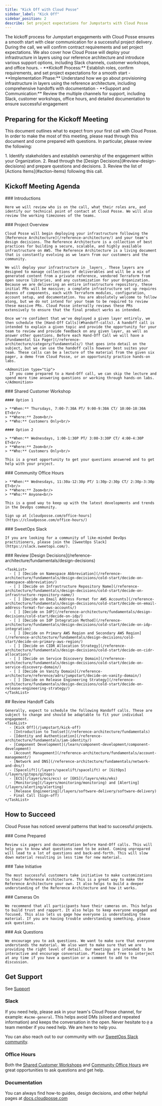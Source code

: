 ```yaml
---
title: "Kick Off with Cloud Posse"
sidebar_label: "Kick Off"
sidebar_position: 2
describe: Set project expectations for Jumpstarts with Cloud Posse
---
```


<Intro>
The kickoff process for Jumpstart engagements with Cloud Posse ensures a smooth start with clear communication for a successful project delivery. During the call, we will confirm contract requirements and set project expectations. We also cover how Cloud Posse will deploy your infrastructure in layers using our reference architecture and introduce various support options, including Slack channels, customer workshops, and office hours.
</Intro>

<KeyPoints title="We Will Review">
- **Kickoff Process:** Establish roles, confirm requirements, and set project expectations for a smooth start
- **Implementation Phase:** Understand how we go about provisioning infrastructure in layers using the reference architecture, including comprehensive handoffs with documentation
- **Support and Communication:** Review the multiple channels for support, including Slack, customer workshops, office hours, and detailed documentation to ensure successful engagement
</KeyPoints>

## Preparing for the Kickoff Meeting

This document outlines what to expect from your first call with Cloud Posse. In order to make the most of this meeting, please read through this document and come prepared with questions. In particular, please review the following:

<Steps>
1. Identify stakeholders and establish ownership of the engagement within your Organization.
2. Read through the [Design Decisions](#review-design-decisions) and prepare questions and decisions.
3. Review the list of [Actions Items](#action-items) following this call.
</Steps>

## Kickoff Meeting Agenda

<Steps>
  <Step>
    ### <StepNumber/> Introductions

    Here we will review who is on the call, what their roles are, and identify our technical point of contact at Cloud Posse. We will also review the working timezones of the teams.
  </Step>

  <Step>
    ### <StepNumber/> Project Overview

    Cloud Posse will begin deploying your infrastructure following the [Reference Architecture](/reference-architecture/) and your team's design decisions. The Reference Architecture is a collection of best practices for building a secure, scalable, and highly available infrastructure on AWS. The Reference Architecture is a living document that is constantly evolving as we learn from our customers and the community.

    We will deploy your infrastructure in _layers_. These layers are designed to manage collections of deliverables and will be a mix of generated content from a private reference, vendored Terraform from open source libraries, and any customization for your Organization. Because we are delivering an entire infrastructure repository, these initial PRs will be massive; a complete infrastructure set up requires dozens of components, each with Terraform modules, configuration, account setup, and documentation. You are absolutely welcome to follow along, but we do not intend for your team to be required to review these massive PRs. Cloud Posse internally reviews these PRs extensively to ensure that the final product works as intended.

    Once we're confident that we've deployed a given layer entirely, we then schedule the [Hand-Off Calls](#handoff-calls). A handoff call is intended to explain a given topic and provide the opportunity for your team to review and provide feedback on any given layer, as well as answer other questions. Before each Hand-Off Call we will have a [Fundamental Six Pager](/reference-architecture/category/fundamentals/) that goes into detail on the subject, but we can use the handoff calls however best suites your team. These calls can be a lecture of the material from the given six pager, a demo from Cloud Posse, or an opportunity practice hands-on labs.

    <Admonition type="tip">
      If you come prepared to a Hand-Off call, we can skip the lecture and spend more time answering questions or working through hands-on labs.
    </Admonition>
  </Step>

  <Step>
    ### <StepNumber/> Shared Customer Workshop

    #### Option 1

    > **When:** Thursdays, 7:00-7:30A PT/ 9:00-9:30A CT/ 10:00-10:30A ET<br/>
    > **Where:** Zoom<br/>
    > **Who:** Customers Only<br/>

    #### Option 2

    > **When:** Wednesdays, 1:00-1:30P PT/ 3:00-3:30P CT/ 4:00-4:30P ET<br/>
    > **Where:** Zoom<br/>
    > **Who:** Customers Only<br/>

    This is a great opportunity to get your questions answered and to get help with your project.
  </Step>

  <Step>
    ### <StepNumber/> Community Office Hours

    > **When:** Wednesdays, 11:30a-12:30p PT/ 1:30p-2:30p CT/ 2:30p-3:30p ET<br/>
    > **Where:** Zoom<br/>
    > **Who:** Anyone<br/>

    This is a good way to keep up with the latest developments and trends in the DevOps community.

    Sign up at [cloudposse.com/office-hours](https://cloudposse.com/office-hours/)
  </Step>

  <Step>
    ### <StepNumber/> SweetOps Slack

    If you are looking for a community of like-minded DevOps practitioners, please join the [SweetOps Slack](https://slack.sweetops.com/).
  </Step>

  <Step>
    ### <StepNumber/> Review [Design Decisions](/reference-architecture/fundamentals/design-decisions)

    <TaskList>
      - [ ] [Decide on Namespace Abbreviation](/reference-architecture/fundamentals/design-decisions/cold-start/decide-on-namespace-abbreviation/)
      - [ ] [Decide on Infrastructure Repository Name](/reference-architecture/fundamentals/design-decisions/cold-start/decide-on-infrastructure-repository-name/)
      - [ ] [Decide on Email Address Format for AWS Accounts](/reference-architecture/fundamentals/design-decisions/cold-start/decide-on-email-address-format-for-aws-accounts/)
      - [ ] [Decide on IdP](/reference-architecture/fundamentals/design-decisions/cold-start/decide-on-idp/)
      - [ ] [Decide on IdP Integration Method](/reference-architecture/fundamentals/design-decisions/cold-start/decide-on-idp-integration)
      - [ ] [Decide on Primary AWS Region and Secondary AWS Region](/reference-architecture/fundamentals/design-decisions/cold-start/decide-on-primary-aws-region/)
      - [ ] [Decide on CIDR Allocation Strategy](/reference-architecture/fundamentals/design-decisions/cold-start/decide-on-cidr-allocation/)
      - [ ] [Decide on Service Discovery Domain](/reference-architecture/fundamentals/design-decisions/cold-start/decide-on-service-discovery-domain/)
      - [ ] [Decide on Vanity Domain](/reference-architecture/reference/adrs/jumpstart/decide-on-vanity-domain/)
      - [ ] [Decide on Release Engineering Strategy](/reference-architecture/fundamentals/design-decisions/cold-start/decide-on-release-engineering-strategy/)
    </TaskList>
  </Step>

  <Step>
    ## <StepNumber/> Review Handoff Calls

    Generally, expect to schedule the following Handoff calls. These are subject to change and should be adaptable to fit your individual engagement.
    <TaskList>
      - [Kick Off](/jumpstart/kick-off)
      - [Introduction to Toolset](/reference-architecture/fundamentals)
      - [Identity and Authentication](/reference-architecture/fundamentals/iam-identity/)
      - [Component Development](/learn/component-development/component-development)
      - [Account Management](/reference-architecture/fundamentals/account-management/)
      - [Network and DNS](/reference-architecture/fundamentals/network-and-dns/)
      - [Spacelift](/layers/spacelift/spacelift) or [GitOps](/layers/gitops/gitops)
      - [ECS](/layers/ecs/ecs) or [EKS](/layers/eks/eks)
      - [Monitoring](/layers/monitoring/monitoring) and [Alerting](/layers/alerting/alerting)
      - [Release Engineering](/layers/software-delivery/software-delivery)
      - Final Call (Sign-off)
    </TaskList>
  </Step>
</Steps>


## How to Succeed

Cloud Posse has noticed several patterns that lead to successful projects.

<Steps>
  <Step>
    ### <StepNumber/> Come Prepared

    Review six pagers and documentation before Hand-Off calls. This will help you to know what questions need to be asked. Coming unprepared will lead to a lot of questions and back-and-forth. This will slow down material resulting in less time for new material.
  </Step>

  <Step>
    ### <StepNumber/> Take Initiative

    The most successful customers take initiative to make customizations to their Reference Architecture. This is a great way to make the Reference Architecture your own. It also helps to build a deeper understanding of the Reference Architecture and how it works.
  </Step>

  <Step>
    ### <StepNumber/> Cameras On

    We recommend that all participants have their cameras on. This helps to build trust and rapport. It also helps to keep everyone engaged and focused. This also lets us gage how everyone is understanding the material. If you are having trouble understanding something, please ask questions.
  </Step>

  <Step>
    ### <StepNumber/> Ask Questions

    We encourage you to ask questions. We want to make sure that everyone understands the material. We also want to make sure that we are providing the right level of detail. Our meetings are intended to be interactive and encourage conversation. Please feel free to interject at any time if you have a question or a comment to add to the discussion.
  </Step>
</Steps>

## Get Support

See [Support](/support/support)

### Slack

If you need help, please ask in your team's Cloud Posse channel, for example: `#acme-general`. This helps avoid DMs (siloed and repeated information) and keeps the conversation in the open. Never hesitate to `@` a team member if you need help. We are here to help you.

You can also reach out to our community with our [SweetOps Slack community](#sweetops-slack).

### Office Hours

Both the [Shared Customer Workshops](#shared-customer-workshop) and [Community Office Hours](#community-office-hours) are great opportunities to ask questions and get help.

### Documentation

You can always find how-to guides, design decisions, and other helpful pages at [docs.cloudposse.com](/)

